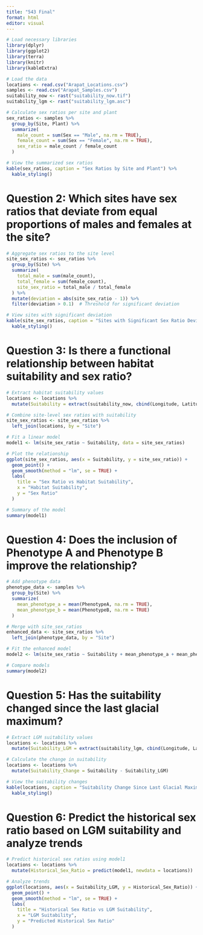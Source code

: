 ```yaml
---
title: "543 Final"
format: html
editor: visual
---
```


```r
# Load necessary libraries
library(dplyr)
library(ggplot2)
library(terra)
library(knitr)
library(kableExtra)

# Load the data
locations <- read.csv("Arapat_Locations.csv")
samples <- read.csv("Arapat_Samples.csv")
suitability_now <- rast("suitability_now.tif")
suitability_lgm <- rast("suitability_lgm.asc")

# Calculate sex ratios per site and plant
sex_ratios <- samples %>%
  group_by(Site, Plant) %>%
  summarize(
    male_count = sum(Sex == "Male", na.rm = TRUE),
    female_count = sum(Sex == "Female", na.rm = TRUE),
    sex_ratio = male_count / female_count
  )

# View the summarized sex ratios
kable(sex_ratios, caption = "Sex Ratios by Site and Plant") %>%
  kable_styling()
```

# Question 2: Which sites have sex ratios that deviate from equal proportions of males and females at the site?
```r
# Aggregate sex ratios to the site level
site_sex_ratios <- sex_ratios %>%
  group_by(Site) %>%
  summarize(
    total_male = sum(male_count),
    total_female = sum(female_count),
    site_sex_ratio = total_male / total_female
  ) %>%
  mutate(deviation = abs(site_sex_ratio - 1)) %>%
  filter(deviation > 0.1)  # Threshold for significant deviation

# View sites with significant deviation
kable(site_sex_ratios, caption = "Sites with Significant Sex Ratio Deviations") %>%
  kable_styling()
```
 
# Question 3: Is there a functional relationship between habitat suitability and sex ratio?
```r
# Extract habitat suitability values
locations <- locations %>%
  mutate(Suitability = extract(suitability_now, cbind(Longitude, Latitude))[, 1])

# Combine site-level sex ratios with suitability
site_sex_ratios <- site_sex_ratios %>%
  left_join(locations, by = "Site")

# Fit a linear model
model1 <- lm(site_sex_ratio ~ Suitability, data = site_sex_ratios)

# Plot the relationship
ggplot(site_sex_ratios, aes(x = Suitability, y = site_sex_ratio)) +
  geom_point() +
  geom_smooth(method = "lm", se = TRUE) +
  labs(
    title = "Sex Ratio vs Habitat Suitability",
    x = "Habitat Suitability",
    y = "Sex Ratio"
  )

# Summary of the model
summary(model1)
```

# Question 4: Does the inclusion of Phenotype A and Phenotype B improve the relationship?
```r
# Add phenotype data
phenotype_data <- samples %>%
  group_by(Site) %>%
  summarize(
    mean_phenotype_a = mean(PhenotypeA, na.rm = TRUE),
    mean_phenotype_b = mean(PhenotypeB, na.rm = TRUE)
  )

# Merge with site_sex_ratios
enhanced_data <- site_sex_ratios %>%
  left_join(phenotype_data, by = "Site")

# Fit the enhanced model
model2 <- lm(site_sex_ratio ~ Suitability + mean_phenotype_a + mean_phenotype_b, data = enhanced_data)

# Compare models
summary(model2)
```

# Question 5: Has the suitability changed since the last glacial maximum?
```r
# Extract LGM suitability values
locations <- locations %>%
  mutate(Suitability_LGM = extract(suitability_lgm, cbind(Longitude, Latitude))[, 1])

# Calculate the change in suitability
locations <- locations %>%
  mutate(Suitability_Change = Suitability - Suitability_LGM)

# View the suitability changes
kable(locations, caption = "Suitability Change Since Last Glacial Maximum") %>%
  kable_styling()
```

# Question 6: Predict the historical sex ratio based on LGM suitability and analyze trends
```r
# Predict historical sex ratios using model1
locations <- locations %>%
  mutate(Historical_Sex_Ratio = predict(model1, newdata = locations))

# Analyze trends
ggplot(locations, aes(x = Suitability_LGM, y = Historical_Sex_Ratio)) +
  geom_point() +
  geom_smooth(method = "lm", se = TRUE) +
  labs(
    title = "Historical Sex Ratio vs LGM Suitability",
    x = "LGM Suitability",
    y = "Predicted Historical Sex Ratio"
  )
```
